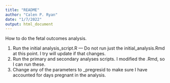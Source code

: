 ```yaml
---
title: "README"
author: "Calen P. Ryan"
date: "1/7/2022"
output: html_document
---
```


How to do the fetal outcomes analysis. 


1. Run the initial analysis_script.R --- Do not run just the initial_analysis.Rmd at this point. I try will update if that changes.   
2. Run the primary and secondary analyses scripts. I modified the .Rmd, so I can run these. 
3. Change any of the parameters to _pregresid to make sure I have accounted for days pregnant in the analysis. 